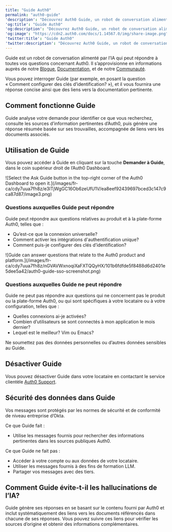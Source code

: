 ```yaml
---
title: "Guide Auth0"
permalink: "auth0-guide"
'description': "Découvrez Auth0 Guide, un robot de conversation alimenté par l’IA qui peut répondre à toutes vos questions concernant Auth0."
'og:title': "Guide Auth0"
'og:description': "Découvrez Auth0 Guide, un robot de conversation alimenté par l’IA qui peut répondre à toutes vos questions concernant Auth0."
'og:image': "https://cdn2.auth0.com/docs/1.14567.0/img/share-image.png"
'twitter:title': "Guide Auth0"
'twitter:description': "Découvrez Auth0 Guide, un robot de conversation alimenté par l’IA qui peut répondre à toutes vos questions concernant Auth0."
---
```


Guide est un robot de conversation alimenté par l’IA qui peut répondre à toutes vos questions concernant Auth0. Il s’approvisionne en informations auprès de notre [Blogue](https://auth0.com/docs), [Documentation](https://auth0.com/blog), et de notre [Communauté](http://community.auth0.com).

Vous pouvez interroger Guide (par exemple, en posant la question « Comment configurer des clés d’identification? »), et il vous fournira une réponse concise ainsi que des liens vers la documentation pertinente.

## Comment fonctionne Guide

Guide analyse votre demande pour identifier ce que vous recherchez, consulte les sources d’information pertinentes d’Auth0, puis génère une réponse résumée basée sur ses trouvailles, accompagnée de liens vers les documents associés.

## Utilisation de Guide

Vous pouvez accéder à Guide en cliquant sur la touche **Demander à Guide**, dans le coin supérieur droit de l’<Tooltip href="/docs/fr-ca/glossary?term=auth0-dashboard" tip="Auth0 Dashboard
Principal produit d’Auth0 pour configurer vos services." cta="Voir le glossaire">Auth0 Dashboard</Tooltip>.

<Frame>![Select the Ask Guide button in the top-right corner of the Auth0 Dashboard to open it.](/images/fr-ca/cdy7uua7fh8z/e3lTjWgGC16Ob6zeUfU1V/ea8eef92439697bced3c147c9ca87d87/image3.png)</Frame>

### Questions auxquelles Guide peut répondre

Guide peut répondre aux questions relatives au produit et à la plate-forme Auth0, telles que :

* Qu’est-ce que la connexion universelle?
* Comment activer les intégrations d'authentification unique?
* Comment puis-je configurer des clés d’identification?

<Frame>![Guide can answer questions that relate to the Auth0 product and platform.](/images/fr-ca/cdy7uua7fh8z/nGVAVWxnoqiXaFXTQQyHX/101b6fdfde5f8488d6d2401e5dee5a42/auth0-guide-sso-screenshot.png)</Frame>

### Questions auxquelles Guide ne peut répondre

Guide ne peut pas répondre aux questions qui ne concernent pas le produit ou la plate-forme Auth0, ou qui sont spécifiques à votre locataire ou à votre configuration, telles que :

* Quelles connexions ai-je activées?
* Combien d’utilisateurs se sont connectés à mon application le mois dernier?
* Lequel est le meilleur? Vim ou Emacs?

<Warning>

Ne soumettez pas des données personnelles ou d’autres données sensibles au Guide.

</Warning>

## Désactiver Guide

Vous pouvez désactiver Guide dans votre locataire en contactant le service clientèle [Auth0 Support](https://support.auth0.com/).

## Sécurité des données dans Guide

Vos messages sont protégés par les normes de sécurité et de conformité de niveau entreprise d’Okta.

Ce que Guide fait :

* Utilise les messages fournis pour rechercher des informations pertinentes dans les sources publiques Auth0.

Ce que Guide ne fait pas :

* Accéder à votre compte ou aux données de votre locataire.
* Utiliser les messages fournis à des fins de formation LLM.
* Partager vos messages avec des tiers.

## Comment Guide évite-t-il les hallucinations de l’IA?

Guide génère ses réponses en se basant sur le contenu fourni par Auth0 et inclut systématiquement des liens vers les documents référencés dans chacune de ses réponses. Vous pouvez suivre ces liens pour vérifier les sources d’origine et obtenir des informations complémentaires.